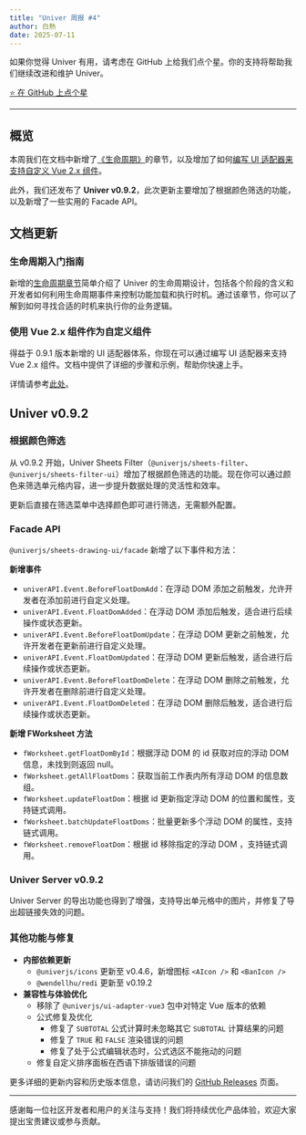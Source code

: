 ```yaml
---
title: "Univer 周报 #4"
author: 白熱
date: 2025-07-11
---
```



如果你觉得 Univer 有用，请考虑在 GitHub 上给我们点个星。你的支持将帮助我们继续改进和维护 Univer。

<a href="https://github.com/dream-num/univer" target="_blank" rel="noopener noreferrer">
  <RainbowButton variant="outline">⭐️ 在 GitHub 上点个星</RainbowButton>
</a>

---

## 概览

本周我们在文档中新增了[《生命周期》](/guides/sheets/getting-started/life-cycle)的章节，以及增加了如何[编写 UI 适配器来支持自定义 Vue 2.x 组件](https://docs.univer.ai/guides/sheets/ui/components#vue-2x)。

此外，我们还发布了 **Univer v0.9.2**，此次更新主要增加了根据颜色筛选的功能，以及新增了一些实用的 Facade API。

## 文档更新

### 生命周期入门指南

新增的[生命周期章节](/guides/sheets/getting-started/life-cycle)简单介绍了 Univer 的生命周期设计，包括各个阶段的含义和开发者如何利用生命周期事件来控制功能加载和执行时机。通过该章节，你可以了解到如何寻找合适的时机来执行你的业务逻辑。

### 使用 Vue 2.x 组件作为自定义组件

得益于 0.9.1 版本新增的 UI 适配器体系，你现在可以通过编写 UI 适配器来支持 Vue 2.x 组件。文档中提供了详细的步骤和示例，帮助你快速上手。

详情请参考[此处](https://docs.univer.ai/guides/sheets/ui/components#vue-2x)。

## Univer v0.9.2

### 根据颜色筛选

从 v0.9.2 开始，Univer Sheets Filter（`@univerjs/sheets-filter`、`@univerjs/sheets-filter-ui`）增加了根据颜色筛选的功能。现在你可以通过颜色来筛选单元格内容，进一步提升数据处理的灵活性和效率。

更新后直接在筛选菜单中选择颜色即可进行筛选，无需额外配置。

### Facade API

`@univerjs/sheets-drawing-ui/facade` 新增了以下事件和方法：

**新增事件**

- `univerAPI.Event.BeforeFloatDomAdd`：在浮动 DOM 添加之前触发，允许开发者在添加前进行自定义处理。
- `univerAPI.Event.FloatDomAdded`：在浮动 DOM 添加后触发，适合进行后续操作或状态更新。
- `univerAPI.Event.BeforeFloatDomUpdate`：在浮动 DOM 更新之前触发，允许开发者在更新前进行自定义处理。
- `univerAPI.Event.FloatDomUpdated`：在浮动 DOM 更新后触发，适合进行后续操作或状态更新。
- `univerAPI.Event.BeforeFloatDomDelete`：在浮动 DOM 删除之前触发，允许开发者在删除前进行自定义处理。
- `univerAPI.Event.FloatDomDeleted`：在浮动 DOM 删除后触发，适合进行后续操作或状态更新。

**新增 FWorksheet 方法**

- `fWorksheet.getFloatDomById`：根据浮动 DOM 的 id 获取对应的浮动 DOM 信息，未找到则返回 null。
- `fWorksheet.getAllFloatDoms`：获取当前工作表内所有浮动 DOM 的信息数组。
- `fWorksheet.updateFloatDom`：根据 id 更新指定浮动 DOM 的位置和属性，支持链式调用。
- `fWorksheet.batchUpdateFloatDoms`：批量更新多个浮动 DOM 的属性，支持链式调用。
- `fWorksheet.removeFloatDom`：根据 id 移除指定的浮动 DOM ，支持链式调用。

### Univer Server v0.9.2

Univer Server 的导出功能也得到了增强，支持导出单元格中的图片，并修复了导出超链接失效的问题。

### 其他功能与修复

- **内部依赖更新**
  - `@univerjs/icons` 更新至 v0.4.6，新增图标 <AIcon className="inline-flex" /> `<AIcon />` 和 <BanIcon className="inline-flex" /> `<BanIcon />`
  - `@wendellhu/redi` 更新至 v0.19.2
- **兼容性与体验优化**
  - 移除了 `@univerjs/ui-adapter-vue3` 包中对特定 Vue 版本的依赖
  - 公式修复及优化
    - 修复了 `SUBTOTAL` 公式计算时未忽略其它 `SUBTOTAL` 计算结果的问题
    - 修复了 `TRUE` 和 `FALSE` 渲染错误的问题
    - 修复了处于公式编辑状态时，公式选区不能拖动的问题
  - 修复自定义排序面板在西语下排版错误的问题

更多详细的更新内容和历史版本信息，请访问我们的 [GitHub Releases](https://github.com/dream-num/univer/releases/tag/v0.9.2) 页面。

---

感谢每一位社区开发者和用户的关注与支持！我们将持续优化产品体验，欢迎大家提出宝贵建议或参与贡献。
